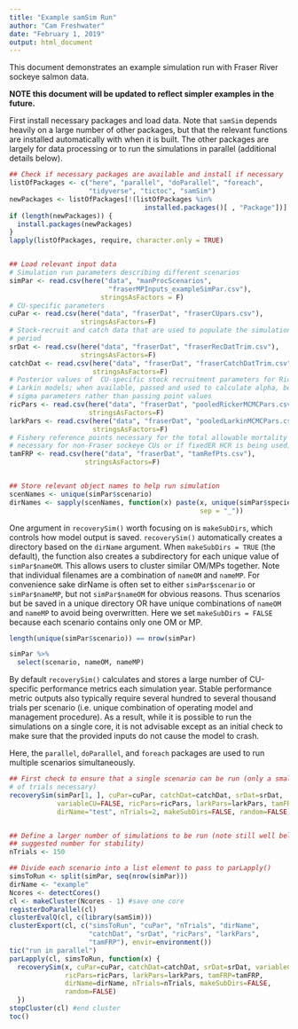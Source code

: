 ```yaml
---
title: "Example samSim Run"
author: "Cam Freshwater"
date: "February 1, 2019"
output: html_document
---
```


This document demonstrates an example simulation run with Fraser River sockeye salmon data. 

**NOTE this document will be updated to reflect simpler examples in the future.**

First install necessary packages and load data. Note that `samSim` depends heavily on a large number of other packages, but that the relevant functions are installed automatically with when it is built. The other packages are largely for data processing or to run the simulations in parallel (additional details below).

```r
## Check if necessary packages are available and install if necessary
listOfPackages <- c("here", "parallel", "doParallel", "foreach", 
                    "tidyverse", "tictoc", "samSim")
newPackages <- listOfPackages[!(listOfPackages %in% 
                                  installed.packages()[ , "Package"])]
if (length(newPackages)) {
  install.packages(newPackages)
}
lapply(listOfPackages, require, character.only = TRUE)


## Load relevant input data
# Simulation run parameters describing different scenarios
simPar <- read.csv(here("data", "manProcScenarios",
                         "fraserMPInputs_exampleSimPar.csv"),
                       stringsAsFactors = F)
# CU-specific parameters
cuPar <- read.csv(here("data", "fraserDat", "fraserCUpars.csv"),
                  stringsAsFactors=F)
# Stock-recruit and catch data that are used to populate the simulation priming
# period
srDat <- read.csv(here("data", "fraserDat", "fraserRecDatTrim.csv"),
                  stringsAsFactors=F)
catchDat <- read.csv(here("data", "fraserDat", "fraserCatchDatTrim.csv"),
                     stringsAsFactors=F)
# Posterior values of  CU-specific stock recruitment parameters for Ricker and
# Larkin models; when available, passed and used to calculate alpha, beta and
# sigma parameters rather than passing point values 
ricPars <- read.csv(here("data", "fraserDat", "pooledRickerMCMCPars.csv"),
                    stringsAsFactors=F)
larkPars <- read.csv(here("data", "fraserDat", "pooledLarkinMCMCPars.csv"),
                     stringsAsFactors=F)
# Fishery reference points necessary for the total allowable mortality rule (not
# necessary for non-Fraser sockeye CUs or if fixedER HCR is being used)
tamFRP <- read.csv(here("data", "fraserDat", "tamRefPts.csv"),
                   stringsAsFactors=F)


## Store relevant object names to help run simulation 
scenNames <- unique(simPar$scenario)
dirNames <- sapply(scenNames, function(x) paste(x, unique(simPar$species),
                                                sep = "_"))
```

One argument in `recoverySim()` worth focusing on is `makeSubDirs`, which controls how model output is saved. `recoverySim()` automatically creates a directory based on the `dirName` argument. When `makeSubDirs = TRUE` (the default), the function also creates a subdirectory for each unique value of `simPar$nameOM`. This allows users to cluster similar OM/MPs together. Note that individual filenames are a combination of `nameOM` and `nameMP`.  For convenience sake dirName is often set to either `simPar$scenario` or `simPar$nameMP`, but not `simPar$nameOM` for obvious reasons. Thus scenarios but be saved in a unique directory OR have unique combinations of `nameOM` and `nameMP` to avoid being overwritten. Here we set `makeSubDirs = FALSE` because each scenario contains only one OM or MP. 

```r
length(unique(simPar$scenario)) == nrow(simPar)

simPar %>% 
  select(scenario, nameOM, nameMP)
```


By default `recoverySim()` calculates and stores a large number of CU-specific performance metrics each simulation year. Stable performance metric outputs also typically require several hundred to several thousand trials per scenario (i.e. unique combination of operating model and management procedure). As a result, while it is possible to run the simulations on a single core, it is not advisable except as an initial check to make sure that the provided inputs do not cause the model to crash.

Here, the `parallel`, `doParallel`, and `foreach` packages are used to run multiple scenarios simultaneously.


```r
## First check to ensure that a single scenario can be run (only a small number
# of trials necessary)
recoverySim(simPar[1, ], cuPar=cuPar, catchDat=catchDat, srDat=srDat,
            variableCU=FALSE, ricPars=ricPars, larkPars=larkPars, tamFRP=tamFRP,
            dirName="test", nTrials=2, makeSubDirs=FALSE, random=FALSE)


## Define a larger number of simulations to be run (note still well below 
## suggested number for stability)
nTrials <- 150

## Divide each scenario into a list element to pass to parLapply()
simsToRun <- split(simPar, seq(nrow(simPar)))
dirName <- "example"
Ncores <- detectCores()
cl <- makeCluster(Ncores - 1) #save one core
registerDoParallel(cl)
clusterEvalQ(cl, c(library(samSim)))
clusterExport(cl, c("simsToRun", "cuPar", "nTrials", "dirName",
                    "catchDat", "srDat", "ricPars", "larkPars",
                    "tamFRP"), envir=environment())
tic("run in parallel")
parLapply(cl, simsToRun, function(x) {
  recoverySim(x, cuPar=cuPar, catchDat=catchDat, srDat=srDat, variableCU=FALSE,
              ricPars=ricPars, larkPars=larkPars, tamFRP=tamFRP,
              dirName=dirName, nTrials=nTrials, makeSubDirs=FALSE,
              random=FALSE)
  })
stopCluster(cl) #end cluster
toc()

```
